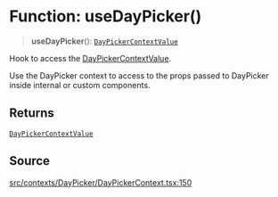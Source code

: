 # Function: useDayPicker()

> **useDayPicker**(): [`DayPickerContextValue`](/api/latest/interfaces/DayPickerContextValue.mdx)

Hook to access the [DayPickerContextValue](/api/latest/interfaces/DayPickerContextValue.mdx).

Use the DayPicker context to access to the props passed to DayPicker inside
internal or custom components.

## Returns

[`DayPickerContextValue`](/api/latest/interfaces/DayPickerContextValue.mdx)

## Source

[src/contexts/DayPicker/DayPickerContext.tsx:150](https://github.com/gpbl/react-day-picker/blob/6515ed496/src/contexts/DayPicker/DayPickerContext.tsx#L150)
